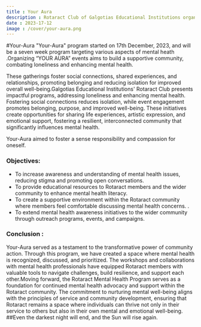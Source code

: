 ```yaml
---
title : Your Aura
description : Rotaract Club of Galgotias Educational Institutions organized an Mental Health Program , "Your Aura" . This program aims to foster a culture of understanding, empathy, and resilience while addressing the mental health needs of Rotaract members and the communities they serve.
date : 2023-17-12
image : /cover/your-aura.png
---
```


#Your-Aura
"Your-Aura" program started on 17th December, 2023, and will be a seven week program targeting various aspects of mental heath .Organizing “YOUR AURA” events aims to build a supportive community, combating loneliness and enhancing mental health.

These gatherings foster social connections, shared experiences, and relationships, promoting belonging and reducing isolation for improved overall well-being.Galgotias Educational Institutions' Rotaract Club presents impactful programs, addressing loneliness and enhancing mental health. Fostering social connections reduces isolation, while event engagement promotes belonging, purpose, and improved well-being. These initiatives create opportunities for sharing life experiences, artistic expression, and emotional support, fostering a resilient, interconnected community that significantly influences mental health.

Your-Aura aimed to foster a sense responsibility and compassion for oneself.

### Objectives:
- To increase awareness and understanding of mental health issues, reducing stigma and promoting open conversations.
- To provide educational resources to Rotaract members and the wider community to enhance mental health literacy.
- To create a supportive environment within the Rotaract community where members feel comfortable discussing mental health concerns. .
- To extend mental health awareness initiatives to the wider community through outreach programs, events, and campaigns. 

### Conclusion :
Your-Aura served as a testament to the transformative power of community action. Through this program, we have created a space where mental health is recognized, discussed, and prioritized. The workshops and collaborations with mental health professionals have equipped Rotaract members with valuable tools to navigate challenges, build resilience, and support each other.Moving forward, the Rotaract Mental Health Program serves as a foundation for continued mental health advocacy and support within the Rotaract community. The commitment to nurturing mental well-being aligns with the principles of service and community development, ensuring that Rotaract remains a space where individuals can thrive not only in their service to others but also in their own mental and emotional well-being.
##Even the darkest night will end, and the Sun will rise again.